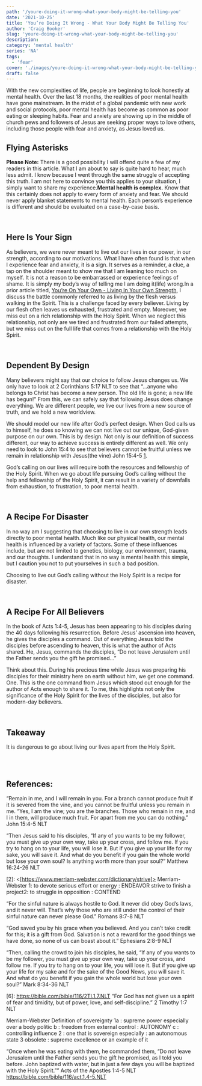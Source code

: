 ```yaml
---
path: '/youre-doing-it-wrong-what-your-body-might-be-telling-you'
date: '2021-10-25'
title: 'You’re Doing It Wrong - What Your Body Might Be Telling You'
author: 'Craig Booker'
slug: 'youre-doing-it-wrong-what-your-body-might-be-telling-you'
description:
category: 'mental health'
series: 'NA'
tags:
  - 'fear'
cover: './images/youre-doing-it-wrong-what-your-body-might-be-telling-you.jpg'
draft: false
---
```


With the new complexities of life, people are beginning to look honestly at mental health. Over the last 18 months, the realities of poor mental health have gone mainstream. In the midst of a global pandemic with new work and social protocols, poor mental health has become as common as poor eating or sleeping habits. Fear and anxiety are showing up in the middle of church pews and followers of Jesus are seeking proper ways to love others, including those people with fear and anxiety, as Jesus loved us.

## Flying Asterisks

**Please Note:**
There is a good possibility I will offend quite a few of my readers in this article. What I am about to say is quite hard to hear, much less admit. I know because I went through the same struggle of accepting this truth. I am not here to convince you this applies to your situation, I simply want to share my experience.**Mental health is complex.** Know that this certainly does not apply to every form of anxiety and fear. We should never apply blanket statements to mental health. Each person’s experience is different and should be evaluated on a case-by-case basis.

<br />

## Here Is Your Sign

As believers, we were never meant to live out our lives in our power, in our strength, according to our motivations. What I have often found is that when I experience fear and anxiety, it is a sign. It serves as a reminder, a clue, a tap on the shoulder meant to show me that I am leaning too much on myself. It is not a reason to be embarrassed or experience feelings of shame. It is simply my body’s way of telling me I am doing it(life) wrong.In a prior article titled, [You’re On Your Own - Living In Your Own Strength](https://www.craigbooker.com/youre-on-your-own-living-in-your-own-strength/), I discuss the battle commonly referred to as living by the flesh versus walking in the Spirit. This is a challenge faced by every believer. Living by our flesh often leaves us exhausted, frustrated and empty. Moreover, we miss out on a rich relationship with the Holy Spirit. When we neglect this relationship, not only are we tired and frustrated from our failed attempts, but we miss out on the full life that comes from a relationship with the Holy Spirit.

<br />

## Dependent By Design

Many believers might say that our choice to follow Jesus changes us. We only have to look at 2 Corinthians 5:17 NLT to see that “…anyone who belongs to Christ has become a new person. The old life is gone; a new life has begun!” From this, we can safely say that following Jesus does change everything. We are different people, we live our lives from a new source of truth, and we hold a new worldview.

We should model our new life after God’s perfect design. When God calls us to himself, he does so knowing we can not live out our unique, God-given purpose on our own. This is by design. Not only is our definition of success different, our way to achieve success is entirely different as well. We only need to look to John 15:4 to see that believers cannot be fruitful unless we remain in relationship with Jesus(the vine) John 15:4-5 [1].

God’s calling on our lives will require both the resources and fellowship of the Holy Spirit. When we go about life pursuing God’s calling without the help and fellowship of the Holy Spirit, it can result in a variety of downfalls from exhaustion, to frustration, to poor mental health.

<br />

## A Recipe For Disaster

In no way am I suggesting that choosing to live in our own strength leads directly to poor mental health. Much like our physical health, our mental health is influenced by a variety of factors. Some of these influences include, but are not limited to genetics, biology, our environment, trauma, and our thoughts. I understand that in no way is mental health this simple, but I caution you not to put yourselves in such a bad position.

Choosing to live out God’s calling without the Holy Spirit is a recipe for disaster.

<br />

## A Recipe For All Believers

In the book of Acts 1:4-5, Jesus has been appearing to his disciples during the 40 days following his resurrection. Before Jesus’ ascension into heaven, he gives the disciples a command. Out of everything Jesus told the disciples before ascending to heaven, this is what the author of Acts shared. He, Jesus, commands the disciples, “Do not leave Jerusalem until the Father sends you the gift he promised...”

Think about this. During his precious time while Jesus was preparing his disciples for their ministry here on earth without him, we get one command. One. This is the one command from Jesus which stood out enough for the author of Acts enough to share it. To me, this highlights not only the significance of the Holy Spirit for the lives of the disciples, but also for modern-day believers.

<br />

## Takeaway

It is dangerous to go about living our lives apart from the Holy Spirit.

<br />
<br />

## References:

[0]: https://bible.com/bible/116/jhn.15.4-5.NLT

“Remain in me, and I will remain in you. For a branch cannot produce fruit if it is severed from the vine, and you cannot be fruitful unless you remain in me. “Yes, I am the vine; you are the branches. Those who remain in me, and I in them, will produce much fruit. For apart from me you can do nothing.” ‭‭John‬ ‭15:4-5‬ ‭NLT‬‬

[1]: https://bible.com/bible/116/mat.16.24-26.NLT

“Then Jesus said to his disciples, “If any of you wants to be my follower, you must give up your own way, take up your cross, and follow me. If you try to hang on to your life, you will lose it. But if you give up your life for my sake, you will save it. And what do you benefit if you gain the whole world but lose your own soul? Is anything worth more than your soul?” Matthew‬ ‭16:24-26‬ ‭NLT‬‬

[2]: <[https://www.merriam-webster.com/dictionary/strive]> Merriam-Webster 1: to devote serious effort or energy : ENDEAVOR
strive to finish a project2: to struggle in opposition : CONTEND

[3]: https://bible.com/bible/116/rom.8.7-8.NLT

“For the sinful nature is always hostile to God. It never did obey God’s laws, and it never will. That’s why those who are still under the control of their sinful nature can never please God.”
‭‭Romans‬ ‭8:7-8‬ ‭NLT‬‬

[4]: https://bible.com/bible/116/eph.2.8-9.NLT

“God saved you by his grace when you believed. And you can’t take credit for this; it is a gift from God. Salvation is not a reward for the good things we have done, so none of us can boast about it.”
‭‭Ephesians‬ ‭2:8-9‬ ‭NLT‬‬

[5]: https://bible.com/bible/116/mrk.8.34-36.NLT

“Then, calling the crowd to join his disciples, he said, “If any of you wants to be my follower, you must give up your own way, take up your cross, and follow me. If you try to hang on to your life, you will lose it. But if you give up your life for my sake and for the sake of the Good News, you will save it. And what do you benefit if you gain the whole world but lose your own soul?” Mark‬ ‭8:34-36‬ ‭NLT‬‬

[6]: <https://bible.com/bible/116/2TI.1.7.NLT> “For God has not given us a spirit of fear and timidity, but of power, love, and self-discipline.” ‭‭2 Timothy‬ ‭1:7‬ ‭NLT‬‬

Merriam-Webster
Definition of sovereignty
1a : supreme power especially over a body politic
b : freedom from external control : AUTONOMY
c : controlling influence
2 : one that is sovereign
especially : an autonomous state
3 obsolete : supreme excellence or an example of it

“Once when he was eating with them, he commanded them, “Do not leave Jerusalem until the Father sends you the gift he promised, as I told you before. John baptized with water, but in just a few days you will be baptized with the Holy Spirit.””
‭‭Acts of the Apostles‬ ‭1:4-5‬ ‭NLT‬‬
https://bible.com/bible/116/act.1.4-5.NLT
